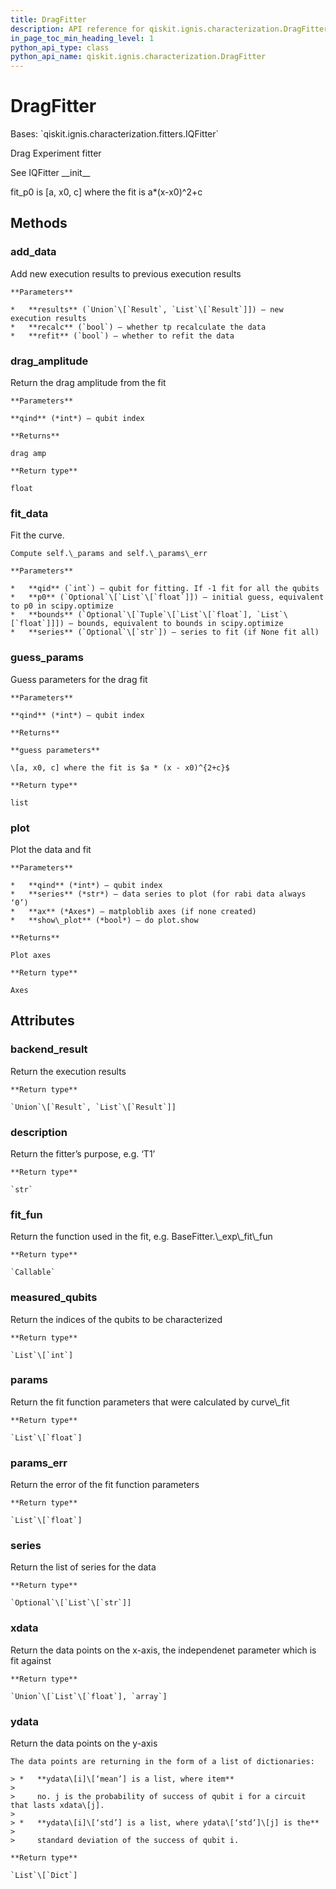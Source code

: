 ```yaml
---
title: DragFitter
description: API reference for qiskit.ignis.characterization.DragFitter
in_page_toc_min_heading_level: 1
python_api_type: class
python_api_name: qiskit.ignis.characterization.DragFitter
---
```


# DragFitter

<Class id="qiskit.ignis.characterization.DragFitter" isDedicatedPage={true} github="https://github.com/qiskit-community/qiskit-ignis/tree/stable/0.7/qiskit/ignis/characterization/calibrations/fitters.py" signature="DragFitter(backend_result, xdata, qubits, fit_p0, fit_bounds=None)">
  Bases: `qiskit.ignis.characterization.fitters.IQFitter`

  Drag Experiment fitter

  See IQFitter \_\_init\_\_

  fit\_p0 is \[a, x0, c] where the fit is a\*(x-x0)^2+c

  ## Methods

  ### add\_data

  <Function id="qiskit.ignis.characterization.DragFitter.add_data" signature="DragFitter.add_data(results, recalc=True, refit=True)">
    Add new execution results to previous execution results

    **Parameters**

    *   **results** (`Union`\[`Result`, `List`\[`Result`]]) – new execution results
    *   **recalc** (`bool`) – whether tp recalculate the data
    *   **refit** (`bool`) – whether to refit the data
  </Function>

  ### drag\_amplitude

  <Function id="qiskit.ignis.characterization.DragFitter.drag_amplitude" signature="DragFitter.drag_amplitude(qind=- 1)">
    Return the drag amplitude from the fit

    **Parameters**

    **qind** (*int*) – qubit index

    **Returns**

    drag amp

    **Return type**

    float
  </Function>

  ### fit\_data

  <Function id="qiskit.ignis.characterization.DragFitter.fit_data" signature="DragFitter.fit_data(qid=- 1, p0=None, bounds=None, series=None)">
    Fit the curve.

    Compute self.\_params and self.\_params\_err

    **Parameters**

    *   **qid** (`int`) – qubit for fitting. If -1 fit for all the qubits
    *   **p0** (`Optional`\[`List`\[`float`]]) – initial guess, equivalent to p0 in scipy.optimize
    *   **bounds** (`Optional`\[`Tuple`\[`List`\[`float`], `List`\[`float`]]]) – bounds, equivalent to bounds in scipy.optimize
    *   **series** (`Optional`\[`str`]) – series to fit (if None fit all)
  </Function>

  ### guess\_params

  <Function id="qiskit.ignis.characterization.DragFitter.guess_params" signature="DragFitter.guess_params(qind=0)">
    Guess parameters for the drag fit

    **Parameters**

    **qind** (*int*) – qubit index

    **Returns**

    **guess parameters**

    \[a, x0, c] where the fit is $a * (x - x0)^{2+c}$

    **Return type**

    list
  </Function>

  ### plot

  <Function id="qiskit.ignis.characterization.DragFitter.plot" signature="DragFitter.plot(qind, series='0', ax=None, show_plot=False)">
    Plot the data and fit

    **Parameters**

    *   **qind** (*int*) – qubit index
    *   **series** (*str*) – data series to plot (for rabi data always ‘0’)
    *   **ax** (*Axes*) – matploblib axes (if none created)
    *   **show\_plot** (*bool*) – do plot.show

    **Returns**

    Plot axes

    **Return type**

    Axes
  </Function>

  ## Attributes

  ### backend\_result

  <Attribute id="qiskit.ignis.characterization.DragFitter.backend_result">
    Return the execution results

    **Return type**

    `Union`\[`Result`, `List`\[`Result`]]
  </Attribute>

  ### description

  <Attribute id="qiskit.ignis.characterization.DragFitter.description">
    Return the fitter’s purpose, e.g. ‘T1’

    **Return type**

    `str`
  </Attribute>

  ### fit\_fun

  <Attribute id="qiskit.ignis.characterization.DragFitter.fit_fun">
    Return the function used in the fit, e.g. BaseFitter.\_exp\_fit\_fun

    **Return type**

    `Callable`
  </Attribute>

  ### measured\_qubits

  <Attribute id="qiskit.ignis.characterization.DragFitter.measured_qubits">
    Return the indices of the qubits to be characterized

    **Return type**

    `List`\[`int`]
  </Attribute>

  ### params

  <Attribute id="qiskit.ignis.characterization.DragFitter.params">
    Return the fit function parameters that were calculated by curve\_fit

    **Return type**

    `List`\[`float`]
  </Attribute>

  ### params\_err

  <Attribute id="qiskit.ignis.characterization.DragFitter.params_err">
    Return the error of the fit function parameters

    **Return type**

    `List`\[`float`]
  </Attribute>

  ### series

  <Attribute id="qiskit.ignis.characterization.DragFitter.series">
    Return the list of series for the data

    **Return type**

    `Optional`\[`List`\[`str`]]
  </Attribute>

  ### xdata

  <Attribute id="qiskit.ignis.characterization.DragFitter.xdata">
    Return the data points on the x-axis, the independenet parameter which is fit against

    **Return type**

    `Union`\[`List`\[`float`], `array`]
  </Attribute>

  ### ydata

  <Attribute id="qiskit.ignis.characterization.DragFitter.ydata">
    Return the data points on the y-axis

    The data points are returning in the form of a list of dictionaries:

    > *   **ydata\[i]\[‘mean’] is a list, where item**
    >
    >     no. j is the probability of success of qubit i for a circuit that lasts xdata\[j].
    >
    > *   **ydata\[i]\[‘std’] is a list, where ydata\[‘std’]\[j] is the**
    >
    >     standard deviation of the success of qubit i.

    **Return type**

    `List`\[`Dict`]
  </Attribute>
</Class>


